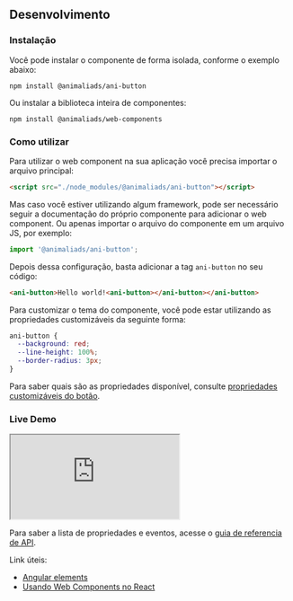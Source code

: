## Desenvolvimento

### Instalação

Você pode instalar o componente de forma isolada, conforme o exemplo abaixo:

```
npm install @animaliads/ani-button
```

Ou instalar a biblioteca inteira de componentes:

```
npm install @animaliads/web-components
```

### Como utilizar

Para utilizar o web component na sua aplicação você precisa importar o arquivo principal:

```html
<script src="./node_modules/@animaliads/ani-button"></script>
```

Mas caso você estiver utilizando algum framework, pode ser necessário seguir a documentação do próprio
componente para adicionar o web component. Ou apenas importar o arquivo do componente
em um arquivo JS, por exemplo:

```javascript
import '@animaliads/ani-button';
```

Depois dessa configuração, basta adicionar a tag `ani-button` no seu código:

```html
<ani-button>Hello world!<ani-button></ani-button></ani-button>
```

Para customizar o tema do componente, você pode estar utilizando as propriedades customizáveis
da seguinte forma:

```css
ani-button {
  --background: red;
  --line-height: 100%;
  --border-radius: 3px;
}
```

Para saber quais são as propriedades disponível, consulte [propriedades customizáveis do botão](#propriedades-customizáveis).

### Live Demo

<iframe
  src="https://codesandbox.io/embed/ani-button-ofjep?fontsize=14&hidenavigation=1&theme=dark"
  style={{
    width: '90%',
    height: '500px',
    border: 'solid 1px black',
    borderRadius: '4px',
    overflow: 'hidden',
  }}
  title="ani-button"
  allow="accelerometer; ambient-light-sensor; camera; encrypted-media; geolocation; gyroscope; hid; microphone; midi; payment; usb; vr; xr-spatial-tracking"
  sandbox="allow-forms allow-modals allow-popups allow-presentation allow-same-origin allow-scripts"
></iframe>

Para saber a lista de propriedades e eventos, acesse o [guia de referencia de API](/docs/api-button--sample).

Link úteis:

- [Angular elements](https://angular.io/guide/elements)
- [Usando Web Components no React](https://pt-br.reactjs.org/docs/web-components.html)
